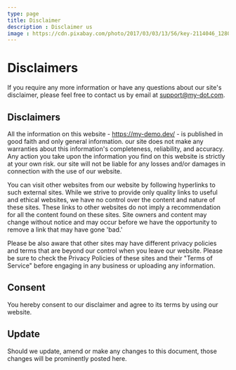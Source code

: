 ```yaml
---
type: page
title: Disclaimer
description : Disclaimer us
image : https://cdn.pixabay.com/photo/2017/03/03/13/56/key-2114046_1280.jpg
---
```

# Disclaimers
If you require any more information or have any questions about our site's disclaimer, please feel free to contact us by email at support@my-dot.com.

## Disclaimers
All the information on this website - https://my-demo.dev/ - is published in good faith and only general information. our site does not make any warranties about this information's completeness, reliability, and accuracy. Any action you take upon the information you find on this website is strictly at your own risk. our site will not be liable for any losses and/or damages in connection with the use of our website.

You can visit other websites from our website by following hyperlinks to such external sites. While we strive to provide only quality links to useful and ethical websites, we have no control over the content and nature of these sites. These links to other websites do not imply a recommendation for all the content found on these sites. Site owners and content may change without notice and may occur before we have the opportunity to remove a link that may have gone 'bad.'

Please be also aware that other sites may have different privacy policies and terms that are beyond our control when you leave our website. Please be sure to check the Privacy Policies of these sites and their "Terms of Service" before engaging in any business or uploading any information.

## Consent
You hereby consent to our disclaimer and agree to its terms by using our website.

## Update
Should we update, amend or make any changes to this document, those changes will be prominently posted here.
